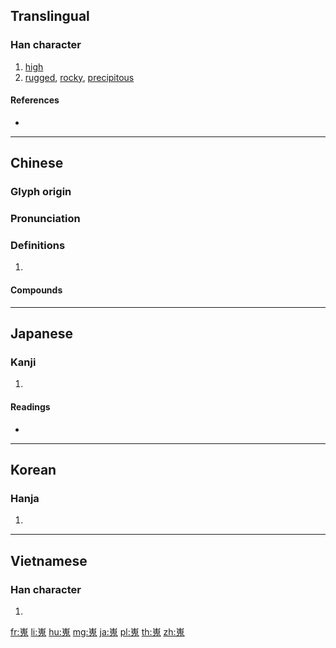 {{character info/new}}
==Translingual==

===Han character===
{{Han char|rn=46|rad=山|as=10|sn=13|four=22213|canj=UHUI|ids=⿱山鬼}}

# [[high]]
# [[rugged]], [[rocky]], [[precipitous]]

====References====
* {{Han ref|kx=0317.350|dkj=08355|dj=0618.050|hdz=10787.150|uh=5D6C|ud=23916|bh=DD52|bd=56658}}

----

==Chinese==
{{zh-forms}}

===Glyph origin===
{{Han etym}}

===Pronunciation===
{{zh-pron
|m=wéi
|c=ngai4
|mc=y
|oc=y
|cat=
}}

===Definitions===
{{zh-hanzi}}

# {{rfdef|zh}}

====Compounds====
{{zh-der|嵬嵬|嵬瑣|嵬說|嵬嶷|嵬峨|崴嵬|崔嵬|嵬然不動|磪嵬|馬嵬|馬嵬坡|馬嵬亭}}

----

==Japanese==

===Kanji===
{{ja-kanji|grade=|rs=山10}}

# {{defn|lang=ja|sort=山10}}

====Readings====
* {{ja-readings|on=[[かい]] (kai), [[がい]] (gai), [[ぎ]] (gi)|kun=[[たかい]] (takai)}}

----

==Korean==

===Hanja===
{{ko-hanja|hangeul=외|rv=oe|mr=oe}}

# {{defn|lang=ko|sort=山10}}

----

==Vietnamese==

===Han character===
{{vi-hantu|[[ngôi]]|rs=山10}}

# {{defn|lang=vi|sort=山10}}

[[fr:嵬]]
[[li:嵬]]
[[hu:嵬]]
[[mg:嵬]]
[[ja:嵬]]
[[pl:嵬]]
[[th:嵬]]
[[zh:嵬]]